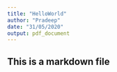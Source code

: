 ```yaml
---
title: "HelloWorld"
author: "Pradeep"
date: "31/05/2020"
output: pdf_document
---
```


## This is a markdown file